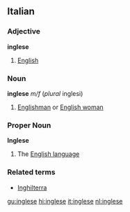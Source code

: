 ==Italian==
===Adjective===
'''inglese'''
#[[English]]

===Noun===
'''inglese''' ''m/f'' (''plural'' inglesi)
#[[Englishman]] or [[English woman]]

===Proper Noun===
'''Inglese'''
#The [[English language]]

===Related terms===
*[[Inghilterra]]

[[gu:inglese]]
[[hi:inglese]]
[[it:inglese]]
[[nl:inglese]]